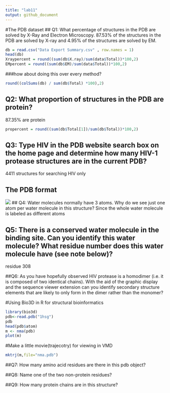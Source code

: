 ```yaml
---
title: "lab11"
output: github_document
---
```

#The PDB dataset
## Q1: What percentage of structures in the PDB are solved by X-Ray and Electron Microscopy.
87.53% of the structures in the PDB are solved by X-ray and 4.95% of the structures are solved by EM.
```r
db = read.csv("Data Export Summary.csv" , row.names = 1)
head(db)
Xraypercent = round((sum(db$X.ray)/sum(data$Total))*100,2)
EMpercent = round((sum(db$EM)/sum(data$Total))*100,2)
```
###how about doing this over every method?
```r
round((colSums(db) / sum(db$Total) *100),2)
```
## Q2: What proportion of structures in the PDB are protein?
87.35% are protein
```r
propercent = round((sum(db$Total[1])/sum(db$Total))*100,2)
```

## Q3: Type HIV in the PDB website search box on the home page and determine how many HIV-1 protease structures are in the current PDB?
 4411 structures for searching HIV only 

## The PDB format 
![](myvmdpic.png)
## Q4: Water molecules normally have 3 atoms. Why do we see just one atom per water molecule in this structure?
Since the whole water molecule is labeled as different atoms

## Q5: There is a conserved water molecule in the binding site. Can you identify this water molecule? What residue number does this water molecule have (see note below)?
residue 308

##Q6: As you have hopefully observed HIV protease is a homodimer (i.e. it is composed of two identical chains). With the aid of the graphic display and the sequence viewer extension can you identify secondary structure elements that are likely to only form in the dimer rather than the monomer?


#Using Bio3D in R for structural bioinformatics 
```r
library(bio3d)
pdb<-read.pdb("1hsg")
pdb
head(pdb$atom)
m <- nma(pdb)
plot(m)
```
#Make a little movie(trajecotry) for viewing in VMD 
```r
mktrj(m,file="nma.pdb")
```


##Q7: How many amino acid residues are there in this pdb object? 

##Q8: Name one of the two non-protein residues? 

##Q9: How many protein chains are in this structure? 

